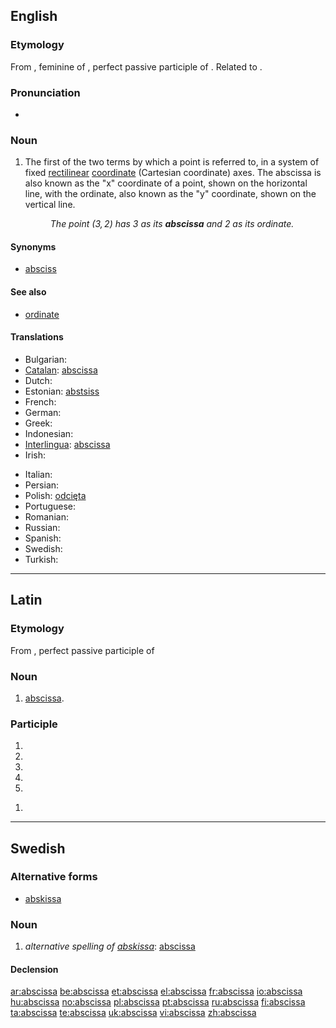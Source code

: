 ==English==

===Etymology===
From {{etyl|la}} {{term|abscissa|lang=la}}, feminine of {{term|abscissus|lang=la}}, perfect passive participle of {{term|abscindo|abscindō|cut off|lang=la}}. Related to {{term|abscind|lang=en}}.

===Pronunciation===
* {{audio|en-us-abscissa.ogg|Audio (US)}}

===Noun===
{{en-noun|pl2=abscissae}}

# {{geometry}} The first of the two terms by which a point is referred to, in a system of fixed [[rectilinear]] [[coordinate]] (Cartesian coordinate) axes. The abscissa is also known as the "x" coordinate of a point, shown on the horizontal line, with the ordinate, also known as the "y" coordinate, shown on the vertical line.
#: ''The point <math>(3,2)</math> has 3 as its '''abscissa''' and 2 as its ordinate.''

====Synonyms====
* [[absciss]]

====See also====
* [[ordinate]]

====Translations====
{{trans-top|first of two coordinates}}
* Bulgarian: {{t-|bg|абсциса|f|tr=abstsísa}}
* [[Catalan]]: [[abscissa]] {{f}}
* Dutch: {{t+|nl|abscis|f}}
* Estonian: [[abstsiss]]
* French: {{t+|fr|abscisse|f}}
* German: {{t+|de|Abszisse|f}}
* Greek: {{t+|el|τετμημένη|f|tr=tetmiméni}}
* Indonesian: {{t+|id|absis|xs=Indonesian}}
* [[Interlingua]]: [[abscissa]]
* Irish: {{t|ga|Abscissa|f}}
{{trans-mid}}
* Italian: {{t-|it|ascissa|f}}
* Persian: {{t-|fa|طول|xs=Persian}}
* Polish: [[odcięta]]
* Portuguese: {{t+|pt|abscissa}}
* Romanian: {{t-|ro|abscisa|f}}
* Russian: {{t+|ru|абсцисса|f}}
* Spanish: {{t+|es|abscisa|f}}
* Swedish: {{t+|sv|abskissa|c}}
* Turkish: {{t+|tr|apsis}}
{{trans-bottom}}

----

==Latin==

===Etymology===
From {{term|abscissus|lang=la}}, perfect passive participle of {{term|abscindo|abscindō|tear away|lang=la}}

===Noun===
{{la-noun|abscissa|abscissae|abscissae|f|first}}

# {{mathematics|lang=la}} [[#English|abscissa]].

===Participle===
{{la-part-form|abscissa}}

# {{inflection of|abscissus|abscissus|nom|f|s|lang=la}}
# {{inflection of|abscissus|abscissus|nom|n|p|lang=la}}
# {{inflection of|abscissus|abscissus|acc|n|p|lang=la}}
# {{inflection of|abscissus|abscissus|voc|f|s|lang=la}}
# {{inflection of|abscissus|abscissus|voc|n|p|lang=la}}

{{la-part-form|abscissā}}

# {{inflection of|abscissus|abscissus|abl|f|s|lang=la}}

----

==Swedish==

===Alternative forms===
* [[abskissa]]

===Noun===
{{sv-noun|g=c}}
# ''alternative spelling of [[abskissa]]'': [[#English|abscissa]]

====Declension====
{{sv-noun-reg-or|absciss}}

[[ar:abscissa]]
[[be:abscissa]]
[[et:abscissa]]
[[el:abscissa]]
[[fr:abscissa]]
[[io:abscissa]]
[[hu:abscissa]]
[[no:abscissa]]
[[pl:abscissa]]
[[pt:abscissa]]
[[ru:abscissa]]
[[fi:abscissa]]
[[ta:abscissa]]
[[te:abscissa]]
[[uk:abscissa]]
[[vi:abscissa]]
[[zh:abscissa]]